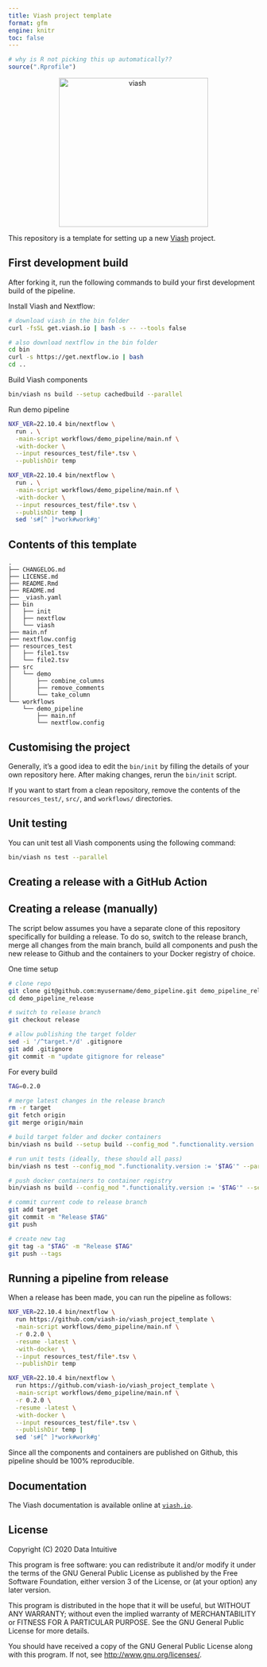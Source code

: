 ```yaml
---
title: Viash project template
format: gfm
engine: knitr
toc: false
---
```


<!-- README.md is generated from README.qmd using quarto render. Please edit that file -->

```r
# why is R not picking this up automatically??
source(".Rprofile")
```

<p align="center">
  <a href="https://viash.io/">
    <img alt="viash" src="https://viash.io/logo/viash_large.svg" width="300">
  </a>
</p>

This repository is a template for setting up a new [Viash](https://viash.io) project.

## First development build
After forking it, run the following commands to build your first
development build of the pipeline.

Install Viash and Nextflow:
```sh
# download viash in the bin folder
curl -fsSL get.viash.io | bash -s -- --tools false

# also download nextflow in the bin folder
cd bin
curl -s https://get.nextflow.io | bash
cd ..
```

Build Viash components
```sh
bin/viash ns build --setup cachedbuild --parallel
```

Run demo pipeline
```sh
NXF_VER=22.10.4 bin/nextflow \
  run . \
  -main-script workflows/demo_pipeline/main.nf \
  -with-docker \
  --input resources_test/file*.tsv \
  --publishDir temp
```
```sh
NXF_VER=22.10.4 bin/nextflow \
  run . \
  -main-script workflows/demo_pipeline/main.nf \
  -with-docker \
  --input resources_test/file*.tsv \
  --publishDir temp |
  sed 's#[^ ]*work#work#g'
```

## Contents of this template

```
.
├── CHANGELOG.md
├── LICENSE.md
├── README.Rmd
├── README.md
├── _viash.yaml
├── bin
│   ├── init
│   ├── nextflow
│   └── viash
├── main.nf
├── nextflow.config
├── resources_test
│   ├── file1.tsv
│   └── file2.tsv
├── src
│   └── demo
│       ├── combine_columns
│       ├── remove_comments
│       └── take_column
└── workflows
    └── demo_pipeline
        ├── main.nf
        └── nextflow.config
```

## Customising the project

Generally, it's a good idea to edit the `bin/init` by filling the details of your own repository here.
After making changes, rerun the `bin/init` script.

If you want to start from a clean repository, remove the contents of the `resources_test/`, `src/`, and `workflows/` directories.

## Unit testing

You can unit test all Viash components using the following command:


```sh
bin/viash ns test --parallel
```

::: {.content-hidden}
## Creating a release with a GitHub Action

<!-- todo: describe procedure -->
:::

## Creating a release (manually)

The script below assumes you have a separate clone of this repository
specifically for building a release. To do so, switch to the release
branch, merge all changes from the main branch, build all components
and push the new release to Github and the containers to your Docker
registry of choice.

One time setup
```sh
# clone repo
git clone git@github.com:myusername/demo_pipeline.git demo_pipeline_release
cd demo_pipeline_release

# switch to release branch
git checkout release

# allow publishing the target folder
sed -i '/^target.*/d' .gitignore
git add .gitignore
git commit -m "update gitignore for release"
```

For every build
```sh
TAG=0.2.0

# merge latest changes in the release branch
rm -r target
git fetch origin
git merge origin/main

# build target folder and docker containers
bin/viash ns build --setup build --config_mod ".functionality.version := '$TAG'" --parallel

# run unit tests (ideally, these should all pass)
bin/viash ns test --config_mod ".functionality.version := '$TAG'" --parallel

# push docker containers to container registry
bin/viash ns build --config_mod ".functionality.version := '$TAG'" --setup push

# commit current code to release branch
git add target
git commit -m "Release $TAG"
git push

# create new tag
git tag -a "$TAG" -m "Release $TAG"
git push --tags
```

## Running a pipeline from release

When a release has been made, you can run the pipeline as follows:

```sh
NXF_VER=22.10.4 bin/nextflow \
  run https://github.com/viash-io/viash_project_template \
  -main-script workflows/demo_pipeline/main.nf \
  -r 0.2.0 \
  -resume -latest \
  -with-docker \
  --input resources_test/file*.tsv \
  --publishDir temp
```
```sh
NXF_VER=22.10.4 bin/nextflow \
  run https://github.com/viash-io/viash_project_template \
  -main-script workflows/demo_pipeline/main.nf \
  -r 0.2.0 \
  -resume -latest \
  -with-docker \
  --input resources_test/file*.tsv \
  --publishDir temp |
  sed 's#[^ ]*work#work#g'
```

Since all the components and containers are published on Github, this
pipeline should be 100% reproducible.

## Documentation

The Viash documentation is available online at [`viash.io`](https://viash.io).

## License

Copyright (C) 2020 Data Intuitive

This program is free software: you can redistribute it and/or modify it
under the terms of the GNU General Public License as published by the
Free Software Foundation, either version 3 of the License, or (at your
option) any later version.

This program is distributed in the hope that it will be useful, but
WITHOUT ANY WARRANTY; without even the implied warranty of
MERCHANTABILITY or FITNESS FOR A PARTICULAR PURPOSE. See the GNU General
Public License for more details.

You should have received a copy of the GNU General Public License along
with this program. If not, see <http://www.gnu.org/licenses/>.
